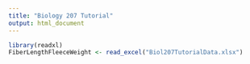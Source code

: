 ```yaml
---
title: "Biology 207 Tutorial"
output: html_document
---
```



```r
library(readxl)
FiberLengthFleeceWeight <- read_excel("Biol207TutorialData.xlsx")
```